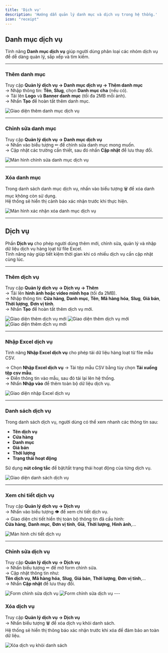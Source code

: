 ```yaml
---
title: 'Dịch vụ'
description: 'Hướng dẫn quản lý danh mục và dịch vụ trong hệ thống.'
icon: "receipt"
---
```


## **Danh mục dịch vụ**

Tính năng **Danh mục dịch vụ** giúp người dùng phân loại các nhóm dịch vụ để dễ dàng quản lý, sắp xếp và tìm kiếm.

---

### **Thêm danh mục**

Truy cập **Quản lý dịch vụ → Danh mục dịch vụ → Thêm danh mục**  
→ Nhập thông tin: **Tên**, **Slug**, chọn **Danh mục cha** (nếu có).  
→ Tải lên **Logo** và **Banner danh mục** (tối đa 2MB mỗi ảnh).  
→ Nhấn **Tạo** để hoàn tất thêm danh mục.

<Frame caption="Thêm danh mục dịch vụ">
  <img
    src="https://aimini-upload.sgp1.digitaloceanspaces.com/image716_96813518de.png"
    alt="Giao diện thêm danh mục dịch vụ"
    style={{
      borderRadius: "0.5rem",
      width: "100%",
      height: "auto",
      objectFit: "cover",
      objectPosition: "0 -65px" 
    }}
  />
</Frame>

---

### **Chỉnh sửa danh mục**

Truy cập **Quản lý dịch vụ → Danh mục dịch vụ**  
→ Nhấn vào biểu tượng ✏ để chỉnh sửa danh mục mong muốn.  
→ Cập nhật các trường cần thiết, sau đó nhấn **Cập nhật** để lưu thay đổi.

<Frame caption="Chỉnh sửa danh mục dịch vụ">
  <img
    src="https://aimini-upload.sgp1.digitaloceanspaces.com/image717_eb825774ce.png"
    alt="Màn hình chỉnh sửa danh mục dịch vụ"
    style={{
      borderRadius: "0.5rem",
      width: "100%",
      height: "auto",
      objectFit: "cover",
      objectPosition: "0 -65px" 
    }}
  />
</Frame>

---

### **Xóa danh mục**

Trong danh sách danh mục dịch vụ, nhấn vào biểu tượng 🗑 để xóa danh mục không còn sử dụng.  
Hệ thống sẽ hiển thị cảnh báo xác nhận trước khi thực hiện.

<Frame caption="Xóa danh mục dịch vụ">
  <img
    src="https://aimini-upload.sgp1.digitaloceanspaces.com/image718_72e1e649e3.png"
    alt="Màn hình xác nhận xóa danh mục dịch vụ"
    style={{
      borderRadius: "0.5rem",
      width: "100%",
      height: "auto",
      objectFit: "cover",
      objectPosition: "0 -65px" 
    }}
  />
</Frame>

---

## **Dịch vụ**

Phần **Dịch vụ** cho phép người dùng thêm mới, chỉnh sửa, quản lý và nhập dữ liệu dịch vụ hàng loạt từ file Excel.  
Tính năng này giúp tiết kiệm thời gian khi có nhiều dịch vụ cần cập nhật cùng lúc.

---

### **Thêm dịch vụ**

Truy cập **Quản lý dịch vụ → Dịch vụ → Thêm**  
→ Tải lên **hình ảnh hoặc video minh họa** (tối đa 2MB).  
→ Nhập thông tin: **Cửa hàng**, **Danh mục**, **Tên**, **Mã hàng hóa**, **Slug**, **Giá bán**, **Thời lượng**, **Đơn vị tính**.  
→ Nhấn **Tạo** để hoàn tất thêm dịch vụ mới.

<Frame caption="Thêm dịch vụ mới">
  <img
    src="https://aimini-upload.sgp1.digitaloceanspaces.com/image719_f20cdba72a.png"
    alt="Giao diện thêm dịch vụ mới"
    style={{
      borderRadius: "0.5rem",
      width: "100%",
      height: "auto",
      objectFit: "cover",
      objectPosition: "0 -65px" 
    }}
  />
</Frame>
<Frame caption="">
  <img
    src="https://aimini-upload.sgp1.digitaloceanspaces.com/image720_008e848bdd.png"
    alt="Giao diện thêm dịch vụ mới"
    style={{
      borderRadius: "0.5rem",
      width: "100%",
      height: "auto",
      objectFit: "cover",
      objectPosition: "0 -65px" 
    }}
  />
</Frame>
<Frame caption="">
  <img
    src="https://aimini-upload.sgp1.digitaloceanspaces.com/image721_55adce873d.png"
    alt="Giao diện thêm dịch vụ mới"
    style={{
      borderRadius: "0.5rem",
      width: "100%",
      height: "auto",
      objectFit: "cover",
      objectPosition: "0 -65px" 
    }}
  />
</Frame>

---

### **Nhập Excel dịch vụ**

Tính năng **Nhập Excel dịch vụ** cho phép tải dữ liệu hàng loạt từ file mẫu CSV.

→ Chọn **Nhập Excel dịch vụ** → Tải tệp mẫu CSV bằng tùy chọn **Tải xuống tệp csv mẫu**.  
→ Điền thông tin vào mẫu, sau đó tải lại lên hệ thống.  
→ Nhấn **Nhập vào** để thêm toàn bộ dữ liệu dịch vụ.

<Frame caption="Nhập Excel dịch vụ hàng loạt">
  <img
    src="https://aimini-upload.sgp1.digitaloceanspaces.com/image722_ade150262b.png"
    alt="Giao diện nhập Excel dịch vụ"
    style={{
      borderRadius: "0.5rem",
      width: "100%",
      height: "auto",
      objectFit: "cover",
      objectPosition: "0 -65px" 
    }}
  />
</Frame>

---

### **Danh sách dịch vụ**

Trong danh sách dịch vụ, người dùng có thể xem nhanh các thông tin sau:

- **Tên dịch vụ**  
- **Cửa hàng**  
- **Danh mục**  
- **Giá bán**  
- **Thời lượng**  
- **Trạng thái hoạt động**

Sử dụng **nút công tắc** để bật/tắt trạng thái hoạt động của từng dịch vụ.

<Frame caption="Danh sách dịch vụ">
  <img
    src="https://aimini-upload.sgp1.digitaloceanspaces.com/image723_796f92be8c.png"
    alt="Giao diện danh sách dịch vụ"
    style={{
      borderRadius: "0.5rem",
      width: "100%",
      height: "auto",
      objectFit: "cover",
      objectPosition: "0 -65px" 
    }}
  />
</Frame>

---

### **Xem chi tiết dịch vụ**

Truy cập **Quản lý dịch vụ → Dịch vụ**  
→ Nhấn vào biểu tượng 👁 để xem chi tiết dịch vụ.  
→ Giao diện chi tiết hiển thị toàn bộ thông tin đã cấu hình:  
**Cửa hàng**, **Danh mục**, **Đơn vị tính**, **Giá**, **Thời lượng**, **Hình ảnh**,...

<Frame caption="Chi tiết dịch vụ">
  <img
    src="https://aimini-upload.sgp1.digitaloceanspaces.com/image724_dbdc2344a7.png"
    alt="Màn hình chi tiết dịch vụ"
    style={{
      borderRadius: "0.5rem",
      width: "100%",
      height: "auto",
      objectFit: "cover",
      objectPosition: "0 -65px" 
    }}
  />
</Frame>

---

### **Chỉnh sửa dịch vụ**

Truy cập **Quản lý dịch vụ → Dịch vụ**  
→ Nhấn biểu tượng ✏ để mở form chỉnh sửa.  
→ Cập nhật thông tin như:  
**Tên dịch vụ**, **Mã hàng hóa**, **Slug**, **Giá bán**, **Thời lượng**, **Đơn vị tính**,...  
→ Nhấn **Cập nhật** để lưu thay đổi.

<Frame caption="Chỉnh sửa thông tin dịch vụ">
  <img
    src="https://aimini-upload.sgp1.digitaloceanspaces.com/image726_3bbed1d678.png"
    alt="Form chỉnh sửa dịch vụ"
    style={{
      borderRadius: "0.5rem",
      width: "100%",
      height: "auto",
      objectFit: "cover",
      objectPosition: "0 -65px" 
    }}
  />
</Frame>
<Frame caption="Chỉnh sửa thông tin dịch vụ">
  <img
    src="https://aimini-upload.sgp1.digitaloceanspaces.com/image727_fca89e2821.png"
    alt="Form chỉnh sửa dịch vụ"
    style={{
      borderRadius: "0.5rem",
      width: "100%",
      height: "auto",
      objectFit: "cover",
      objectPosition: "0 -65px" 
    }}
  />
</Frame>
---

### **Xóa dịch vụ**

Truy cập **Quản lý dịch vụ → Dịch vụ**  
→ Nhấn biểu tượng 🗑 để xóa dịch vụ khỏi danh sách.  
Hệ thống sẽ hiển thị thông báo xác nhận trước khi xóa để đảm bảo an toàn dữ liệu.

<Frame caption="Xóa dịch vụ">
  <img
    src="https://aimini-upload.sgp1.digitaloceanspaces.com/image728_50e450415b.png"
    alt="Xóa dịch vụ khỏi danh sách"
    style={{
      borderRadius: "0.5rem",
      width: "100%",
      height: "auto",
      objectFit: "cover",
      objectPosition: "0 -65px" 
    }}
  />
</Frame>

